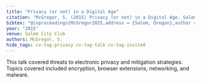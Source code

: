 ```yaml
---
title: "Privacy (or not) in a Digital Age"
citation: "McGregor, S. (2015) Privacy (or not) in a Digital Age. Salem City Club. May 26th."
bibtex: "@inproceedings{McGregor2015,address = {Salem, Oregon},author = {McGregor, Sean},publisher = {Salem City Club},title = {{Privacy (or not) in a Digital Age}},year = {2015}}"
year: "2015"
venue: Salem City Club
authors: McGregor, S.
hide_tags: cv-tag-privacy cv-tag-talk cv-tag-invited
---
```

This talk covered threats to electronic privacy and mitigation strategies. Topics covered included encryption, browser extensions, networking, and malware.

